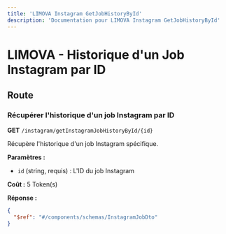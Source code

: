 ```yaml
---
title: 'LIMOVA Instagram GetJobHistoryById'
description: 'Documentation pour LIMOVA Instagram GetJobHistoryById'
---
```


# LIMOVA - Historique d'un Job Instagram par ID

## Route

### Récupérer l'historique d'un job Instagram par ID
**GET** `/instagram/getInstagramJobHistoryById/{id}`

Récupère l'historique d'un job Instagram spécifique.

**Paramètres :**
- `id` (string, requis) : L'ID du job Instagram

**Coût :** 5 Token(s)

**Réponse :**
```json
{
  "$ref": "#/components/schemas/InstagramJobDto"
}
``` 
